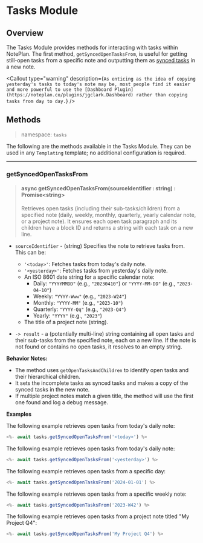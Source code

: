 
# Tasks Module

## Overview

The Tasks Module provides methods for interacting with tasks within NotePlan. The first method, `getSyncedOpenTasksFrom`, is useful for getting still-open tasks from a specific note and outputting them as [synced tasks](https://help.noteplan.co/article/138-synced-blocks) in a new note.

<Callout
  type="warning"
  description={`
    As enticing as the idea of copying yesterday's tasks to today's note may be, most people find it easier and more powerful to use the [Dashboard Plugin](https://noteplan.co/plugins/jgclark.Dashboard) rather than copying tasks from day to day.
  `}
/>

## Methods

> namespace: `tasks`

The following are the methods available in the Tasks Module. They can be used in any `Templating` template; no additional configuration is required.

---

### getSyncedOpenTasksFrom

> #### async getSyncedOpenTasksFrom(sourceIdentifier : string) : Promise&lt;string&gt;
>
> Retrieves open tasks (including their sub-tasks/children) from a specified note (daily, weekly, monthly, quarterly, yearly calendar note, or a project note). It ensures each open task paragraph and its children have a block ID and returns a string with each task on a new line.

- `sourceIdentifier` - (string) Specifies the note to retrieve tasks from. This can be:
    - `'<today>'`: Fetches tasks from today's daily note.
    - `'<yesterday>'`: Fetches tasks from yesterday's daily note.
    - An ISO 8601 date string for a specific calendar note:
        - Daily: `"YYYYMMDD"` (e.g., `"20230410"`) or `"YYYY-MM-DD"` (e.g., `"2023-04-10"`)
        - Weekly: `"YYYY-Www"` (e.g., `"2023-W24"`)
        - Monthly: `"YYYY-MM"` (e.g., `"2023-10"`)
        - Quarterly: `"YYYY-Qq"` (e.g., `"2023-Q4"`)
        - Yearly: `"YYYY"` (e.g., `"2023"`)
    - The title of a project note (string).

- `-> result` - a (potentially multi-line) string containing all open tasks and their sub-tasks from the specified note, each on a new line. If the note is not found or contains no open tasks, it resolves to an empty string.

**Behavior Notes:**

*   The method uses `getOpenTasksAndChildren` to identify open tasks and their hierarchical children.
*   It sets the incomplete tasks as synced tasks and makes a copy of the synced tasks in the new note.
*   If multiple project notes match a given title, the method will use the first one found and log a debug message.

**Examples**

The following example retrieves open tasks from today's daily note:

```javascript
<%- await tasks.getSyncedOpenTasksFrom('<today>') %>
```

The following example retrieves open tasks from today's daily note:

```javascript
<%- await tasks.getSyncedOpenTasksFrom('<yesterday>') %>
```

The following example retrieves open tasks from a specific day:

```javascript
<%- await tasks.getSyncedOpenTasksFrom('2024-01-01') %>
```

The following example retrieves open tasks from a specific weekly note:

```javascript
<%- await tasks.getSyncedOpenTasksFrom('2023-W42') %>
```

The following example retrieves open tasks from a project note titled "My Project Q4":

```javascript
<%- await tasks.getSyncedOpenTasksFrom('My Project Q4') %>
``` 

<Callout>

</Callout>